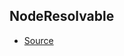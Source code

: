 ## NodeResolvable



- [Source](https://github.com/Androz2091/discord-player/blob/99052a9/packages/discord-player/src/Structures/GuildNodeManager.ts#L33)